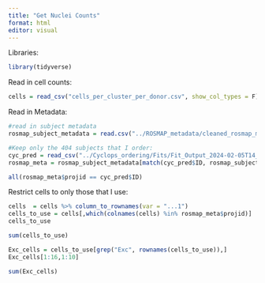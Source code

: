 ```yaml
---
title: "Get Nuclei Counts"
format: html
editor: visual
---
```


Libraries:

```r
library(tidyverse)

```

Read in cell counts:

```r
cells = read_csv("cells_per_cluster_per_donor.csv", show_col_types = F)

```

Read in Metadata:

```r
#read in subject metadata
rosmap_subject_metadata = read.csv("../ROSMAP_metadata/cleaned_rosmap_meta_cogdxConds.csv")

#Keep only the 404 subjects that I order:
cyc_pred = read_csv("../Cyclops_ordering/Fits/Fit_Output_2024-02-05T14_13_00.csv", show_col_types = F)
rosmap_meta = rosmap_subject_metadata[match(cyc_pred$ID, rosmap_subject_metadata$projid),]

all(rosmap_meta$projid == cyc_pred$ID)

```

Restrict cells to only those that I use:

```r
cells  = cells %>% column_to_rownames(var = "...1")
cells_to_use = cells[,which(colnames(cells) %in% rosmap_meta$projid)]
cells_to_use
```

```r
sum(cells_to_use)
```

```r
Exc_cells = cells_to_use[grep("Exc", rownames(cells_to_use)),]
Exc_cells[1:16,1:10]
```

```r
sum(Exc_cells)
```
